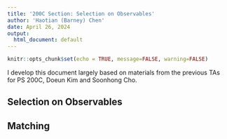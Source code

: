 ```yaml
---
title: '200C Section: Selection on Observables'
author: 'Haotian (Barney) Chen'
date: April 26, 2024 
output:
  html_document: default
---
```


```r
knitr::opts_chunk$set(echo = TRUE, message=FALSE, warning=FALSE)
```
\newcommand{\E}{\mathbb{E}}
\newcommand{\V}{\mathbb{V}}
\newcommand{\independent}{\perp\!\!\!\perp}


I develop this document largely based on materials from the previous TAs for PS 200C, Doeun Kim and Soonhong Cho. 


## Selection on Observables



## Matching

